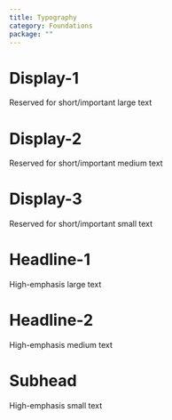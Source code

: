 ```yaml
---
title: Typography
category: Foundations
package: ""
---
```


# Display-1
Reserved for short/important large text

# Display-2
Reserved for short/important medium text

# Display-3
Reserved for short/important small text

# Headline-1
High-emphasis large text

# Headline-2
High-emphasis medium text

# Subhead
High-emphasis small text

